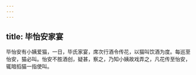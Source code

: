 ```yaml
---
---
---
```

title: 毕怡安家宴
---



毕怡安有小姨爱猫，一日，毕氏家宴，席次行酒令传花，以猫叫饮酒为度。每巡至怡安，猫必叫。怡安不胜酒创，疑甚，察之，乃知小姨故戏弄之，凡花传至怡安，辄暗搯猫一指使叫。